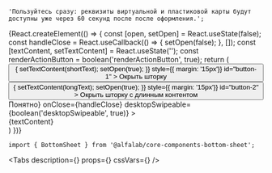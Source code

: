 

    'Пользуйтесь сразу: реквизиты виртуальной и пластиковой карты будут доступны уже через 60 секунд после после оформления.';


<Meta
    title='Компоненты/BottomSheet'
    component={BottomSheet}
/>

<!-- Canvas -->

<Story name='BottomSheet'>
    {React.createElement(() => {
        const [open, setOpen] = React.useState(false);
        const handleClose = React.useCallback(() => {
            setOpen(false);
        }, []);
        const [textContent, setTextContent] = React.useState('');
        const renderActionButton = boolean('renderActionButton', true);
        return (
            <div>
                <Button
                    onClick={() => {
                        setTextContent(shortText);
                        setOpen(true);
                    }}
                    style={{ margin: '15px'}}
                    id="button-1"
                >
                    Окрыть шторку
                </Button>
                <Button
                    onClick={() => {
                        setTextContent(longText);
                        setOpen(true);
                    }}
                    style={{ margin: '15px'}}
                    id="button-2"
                >
                    Окрыть шторку с длинным контентом
                </Button>
                <BottomSheet
                    key={textContent}
                    open={open}
                    title={text('title', 'Альфа-Бизнес')}
                    actionButton={renderActionButton &&
                        <Button view="outlined" block={true} size="s" onClick={handleClose}>Понятно</Button>}
                    onClose={handleClose}
                    desktopSwipeable={boolean('desktopSwipeable', true)}
                >
                    <div style={{whiteSpace: 'pre-wrap'}}>
                        {textContent}
                    </div>
                </BottomSheet>
            </div>
        )
    })}
</Story>


<!-- Docs -->

<ComponentHeader
    name='BottomSheet'
    version={version}
    package={name}
    stage={2}
    design='https://www.figma.com/file/uGndMZufgvqxaNQTaNTEjG/B2B-Web-Components?node-id=16366%3A143'
/>

```tsx
import { BottomSheet } from '@alfalab/core-components-bottom-sheet';
```

<Tabs
    description={<Description />}
    props={<Props of={BottomSheet} />}
    cssVars={<CssVars css={vars}/>}
/>

